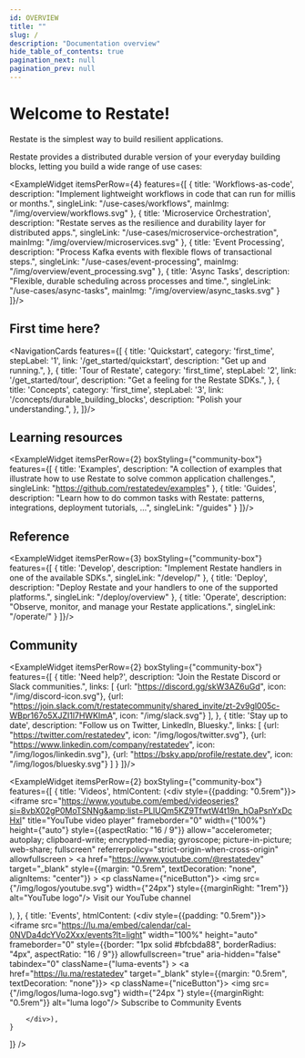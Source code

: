 ```yaml
---
id: OVERVIEW
title: ""
slug: /
description: "Documentation overview"
hide_table_of_contents: true
pagination_next: null
pagination_prev: null
---
```



# Welcome to Restate!


Restate is the simplest way to build resilient applications.

Restate provides a distributed durable version of your everyday building blocks, letting you build a wide range of use cases:

<ExampleWidget itemsPerRow={4} features={[
    {
        title: 'Workflows-as-code',
        description: "Implement lightweight workflows in code that can run for millis or months.",
        singleLink: "/use-cases/workflows",
        mainImg: "/img/overview/workflows.svg"
    },
    {
        title: 'Microservice Orchestration',
        description: "Restate serves as the resilience and durability layer for distributed apps.",
        singleLink: "/use-cases/microservice-orchestration",
        mainImg: "/img/overview/microservices.svg"
    },
    {
        title: 'Event Processing',
        description: "Process Kafka events with flexible flows of transactional steps.",
        singleLink: "/use-cases/event-processing",
        mainImg: "/img/overview/event_processing.svg"
    },
    {
        title: 'Async Tasks',
        description: "Flexible, durable scheduling across processes and time.",
        singleLink: "/use-cases/async-tasks",
        mainImg: "/img/overview/async_tasks.svg"
    }
]}/>

## First time here?

<NavigationCards features={[
    {
        title: 'Quickstart',
        category: 'first_time',
        stepLabel: '1',
        link: '/get_started/quickstart',
        description: "Get up and running.",
    },
    {
        title: 'Tour of Restate',
        category: 'first_time',
        stepLabel: '2',
        link: '/get_started/tour',
        description: "Get a feeling for the Restate SDKs.",
    },
    {
        title: 'Concepts',
        category: 'first_time',
        stepLabel: '3',
        link: '/concepts/durable_building_blocks',
        description: "Polish your understanding.",
    },
]}/>

## Learning resources

<ExampleWidget itemsPerRow={2} boxStyling={"community-box"} features={[
    {
        title: 'Examples',
        description: "A collection of examples that illustrate how to use Restate to solve common application challenges.",
        singleLink: "https://github.com/restatedev/examples"
    },
    {
        title: 'Guides',
        description: "Learn how to do common tasks with Restate: patterns, integrations, deployment tutorials, ...",
        singleLink: "/guides"
    }
]}/>

## Reference

<ExampleWidget itemsPerRow={3} boxStyling={"community-box"} features={[
    {
        title: 'Develop',
        description: "Implement Restate handlers in one of the available SDKs.",
        singleLink: "/develop/"
    },
    {
        title: 'Deploy',
        description: "Deploy Restate and your handlers to one of the supported platforms.",
        singleLink: "/deploy/overview"
    },
    {
        title: 'Operate',
        description: "Observe, monitor, and manage your Restate applications.",
        singleLink: "/operate/"
    }
]}/>

## Community

<ExampleWidget itemsPerRow={2} boxStyling={"community-box"} features={[
    {
        title: 'Need help?',
        description: "Join the Restate Discord or Slack communities.",
        links: [
            {url: "https://discord.gg/skW3AZ6uGd", icon: "/img/discord-icon.svg"},
            {url: "https://join.slack.com/t/restatecommunity/shared_invite/zt-2v9gl005c-WBpr167o5XJZI1l7HWKImA", icon: "/img/slack.svg"}
        ],
    },
    {
        title: 'Stay up to date',
        description: "Follow us on Twitter, LinkedIn, Bluesky.",
        links: [
            {url: "https://twitter.com/restatedev", icon: "/img/logos/twitter.svg"},
            {url: "https://www.linkedin.com/company/restatedev", icon: "/img/logos/linkedin.svg"},
            {url: "https://bsky.app/profile/restate.dev", icon: "/img/logos/bluesky.svg"}
        ]
    }
]}/>

<ExampleWidget itemsPerRow={2} boxStyling={"community-box"} features={[
    {
        title: 'Videos',
        htmlContent: (<div style={{padding: "0.5rem"}}>
            <iframe
                src="https://www.youtube.com/embed/videoseries?si=8vbX02gP0MoTSNNg&amp;list=PLlUQm5KZ9TfwtW4t19n_hOaPsnYxDcHxl"
                title="YouTube video player" frameborder="0" width={"100%"} height={"auto"} style={{aspectRatio: "16 / 9"}}
                allow="accelerometer; autoplay; clipboard-write; encrypted-media; gyroscope; picture-in-picture; web-share; fullscreen"
                referrerpolicy="strict-origin-when-cross-origin" allowfullscreen ></iframe>
            <a href="https://www.youtube.com/@restatedev" target="_blank" style={{margin: "0.5rem", textDecoration: "none", alignItems: "center"}} >
                <p className={"niceButton"}>
                    <img src={"/img/logos/youtube.svg"} width={"24px"} style={{marginRight: "1rem"}} alt="YouTube logo"/>
                    Visit our YouTube channel
                </p>
            </a>
        </div>),
    },
    {
        title: 'Events',
        htmlContent: (<div style={{padding: "0.5rem"}}>
            <iframe
                src="https://lu.ma/embed/calendar/cal-0NVDa4dcYVo2Xxx/events?lt=light"
                width="100%"
                height="auto"
                frameborder="0"
                style={{border: "1px solid #bfcbda88", borderRadius: "4px", aspectRatio: "16 / 9"}}
                allowfullscreen="true"
                aria-hidden="false"
                tabindex="0"
                className={"luma-events"}
            ></iframe>
            <a href="https://lu.ma/restatedev" target="_blank" style={{margin: "0.5rem", textDecoration: "none"}}>
                <p className={"niceButton"}>
                    <img src={"/img/logos/luma-logo.svg"} width={"24px  "} style={{marginRight: "0.5rem"}} alt="luma logo"/>
                    Subscribe to Community Events
                </p>
            </a>

        </div>),
    }
]} />
